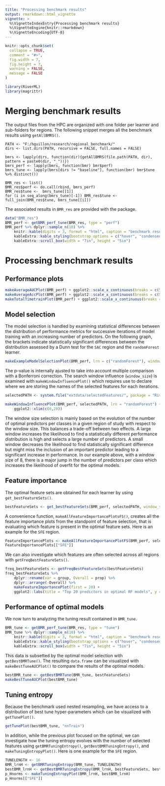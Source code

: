 ```yaml
---
title: "Processing benchmark results"
output: rmarkdown::html_vignette
vignette: >
  %\VignetteIndexEntry{Processing benchmark results}
  %\VignetteEngine{knitr::rmarkdown}
  %\VignetteEncoding{UTF-8}
---
```


```r
knitr::opts_chunk$set(
  collapse = TRUE,
  comment = "#>",
  fig.width = 7,
  fig.height = 7,
  warning = FALSE,
  message = FALSE
)
```

```r
library(RiverML)
library(magrittr)
```

# Merging benchmark results

The output files from the HPC are organized with one folder per learner and sub-folders for regions.
The following snippet merges all the benchmark results using `getAllBMRS()`.

```
PATH <- "F:/hguillon/research/regional_benchmark/"
dirs <- list.dirs(PATH, recursive = FALSE, full.names = FALSE)

bmrs <- lapply(dirs, function(dir){getAllBMRS(file.path(PATH, dir), pattern = paste0(dir, "_"))})
bmrs_perf <- lapply(bmrs, function(bmr) bmr$perf)
bmrs_tune <- lapply(bmrs[dirs != "baseline"], function(bmr) bmr$tune  %>% distinct())

BMR_res <- list()
BMR_res$perf <- do.call(rbind, bmrs_perf)
BMR_res$tune <-  bmrs_tune[[1]]
for (i in seq_along(bmrs_tune)[-1]) BMR_res$tune <- full_join(BMR_res$tune, bmrs_tune[[i]])
```

The associated results in `BMR_res` are provided with the package.

```r
data("BMR_res")
BMR_perf <- getBMR_perf_tune(BMR_res, type = "perf")
BMR_perf %>% dplyr::sample_n(10) %>%
	knitr::kable(digits = 3, format = "html", caption = "benchmark results") %>% 
	kableExtra::kable_styling(bootstrap_options = c("hover", "condensed")) %>% 
	kableExtra::scroll_box(width = "7in", height = "5in")
```

# Processing benchmark results

## Performance plots

```r
makeAverageAUCPlot(BMR_perf) + ggplot2::scale_x_continuous(breaks = c(5, 25, 50))
makeAverageAccPlot(BMR_perf) + ggplot2::scale_x_continuous(breaks = c(5, 25, 50))
makeTotalTimetrainPlot(BMR_perf) + ggplot2::scale_x_continuous(breaks = c(5, 25, 50))
```

## Model selection

The model selection is handled by examining statistical differences between the distribution of performance metrics for successive iterations of model training with an increasing number of predictors.
On the following graph, the brackets indicate statistically significant differences between the distribution assessed by a Dunn test for the `SAC` region and the `randomForest` learner.

```r
makeExampleModelSelectionPlot(BMR_perf, lrn = c("randomForest"), window_size = 7)[["SAC"]]
```

The p-value is internally ajusted to take into account multiple comparison with a Bonferroni correction.
The search window influence (`window_size`) is examined with `makeWindowInfluencePlot()` which requires use to declare where we are storing the names of the selected features for each iterations.

```r
selectedPATH <- system.file("extdata/selectedFeatures/", package = "RiverML")
```

```r
makeWindowInfluencePlot(BMR_perf, selectedPATH, lrn = "randomForest") + 
	ggplot2::xlim(c(0,20))
```

The window size selection is mainly based on the evolution of the number of optimal predictors per classes in a given region of study with respect to the window size.
This balances a trade-off between two effects.
A large window increases the likelihood to find a statistically different performance distribution is high and selects a large number of predictors.
A small window decreases the likelihood to find statistically significant difference but might miss the inclusion of an important predictor leading to a significant increase in performance.
In our example above, with a window size of 8, there is a major jump in the number of predictors per class which increases the likelihood of overfit for the optimal models.

## Feature importance

The optimal feature sets are obtained for each learner by using `get_bestFeatureSets()`.

```r
bestFeatureSets <- get_bestFeatureSets(BMR_perf, selectedPATH, window_size = 7)
```

A convenience function, `makeAllFeatureImportancePlotsFS()`, creates all the feature importance plots  from the standpoint of feature selection, that is evaluating which feature is present in the optimal feature sets.
Here is an example for the `SFE` region.

```r
FeatureImportancePlots <- makeAllFeatureImportancePlotFS(BMR_perf, selectedPATH, bestFeatureSets)
FeatureImportancePlots[["SFE"]]
```

We can also investigate which features are often selected across all regions with `getFreqBestFeatureSets()`.

```r
freq_bestFeatureSets <- getFreqBestFeatureSets(bestFeatureSets)
freq_bestFeatureSets %>% 
	dplyr::rename(var = group, Overall = prop) %>% 
	dplyr::arrange(-Overall) %>% 
	makeFeatureImportancePlot(first = 20) + 
	ggplot2::labs(title = "Top 20 predictors in optimal RF models", y = "variable importance across all areas of study")
```

## Performance of optimal models

We now turn to analyzing the tuning result contained in `BMR_tune`.

```r
BMR_tune <- getBMR_perf_tune(BMR_res, type = "tune")
BMR_tune %>% dplyr::sample_n(10) %>%
	knitr::kable(digits = 3, format = "html", caption = "benchmark results") %>% 
	kableExtra::kable_styling(bootstrap_options = c("hover", "condensed")) %>% 
	kableExtra::scroll_box(width = "7in", height = "5in")
```

This data is subsetted by the optimal model selection with `getBestBMRTune()`.
The resulting `data.frame` can be visualized with `makeBestTuneAUCPlot()` to compare the results of the optimal models.

```r
bestBMR_tune <- getBestBMRTune(BMR_tune, bestFeatureSets)
makeBestTuneAUCPlot(bestBMR_tune)
```

## Tuning entropy

Because the benchmark used nested resampling, we have access to a distribution of best tune hyper-parameters which can be visualized with `getTunePlot()`.

```r
getTunePlot(bestBMR_tune, "nnTrain")
```

In addition, while the previous plot focused on the optimal, we can investigate how the tuning entropy evolves with the number of selected features using `getBMRTuningEntropy()`, `getBestBMRTuningEntropy()`, and `makeTuningEntropyPlot()`.
Here is one example for the `SFE` region.

```r
TUNELENGTH <- 16
BMR_lrnH <- getBMRTuningEntropy(BMR_tune, TUNELENGTH)
bestBMR_lrnH <- getBestBMRTuningEntropy(BMR_lrnH, bestFeatureSets, bestBMR_tune)
p_Hnorms <- makeTuningEntropyPlot(BMR_lrnH, bestBMR_lrnH)
p_Hnorms[["SFE"]]
```


